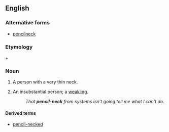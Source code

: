 ==English==

===Alternative forms===
* [[pencilneck]]

===Etymology===
{{m|en|pencil}} + {{m|en|neck}}

===Noun===
{{en-noun}}

# A person with a very thin neck.
# {{context|idiomatic|US|pejorative|lang=en}} An insubstantial person; a [[weakling]].
#: ''That '''pencil-neck''' from systems isn't going tell me what I can't do.''

====Derived terms====
* [[pencil-necked]]